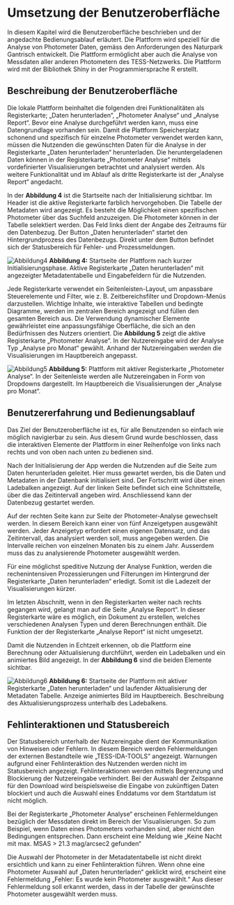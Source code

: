# Umsetzung der Benutzeroberfläche

In diesem Kapitel wird die Benutzeroberfläche beschrieben und der angedachte Bedienungsablauf erläutert. Die Plattform wird speziell für die Analyse von Photometer Daten, gemäss den Anforderungen des Naturpark Gantrisch entwickelt. Die Plattform ermöglicht aber auch die Analyse von Messdaten aller anderen Photometern des TESS-Netzwerks. Die Plattform wird mit der Bibliothek Shiny in der Programmiersprache R erstellt.

## Beschreibung der Benutzeroberfläche

Die lokale Plattform beinhaltet die folgenden drei Funktionalitäten als Registerkarte; „Daten herunterladen“, „Photometer Analyse“ und „Analyse Report“. Bevor eine Analyse durchgeführt werden kann, muss eine Datengrundlage vorhanden sein. Damit die Plattform Speicherplatz schonend und spezifisch für einzelne Photometer verwendet werden kann, müssen die Nutzenden die gewünschten Daten für die Analyse in der Registerkarte „Daten herunterladen“ herunterladen. Die heruntergeladenen Daten können in der Registerkarte „Photometer Analyse“ mittels vordefinierter Visualisierungen betrachtet und analysiert werden. Als weitere Funktionalität und im Ablauf als dritte Registerkarte ist der „Analyse Report“ angedacht.

In der **Abbildung 4** ist die Startseite nach der Initialisierung sichtbar. Im Header ist die aktive Registerkarte farblich hervorgehoben. Die Tabelle der Metadaten wird angezeigt. Es besteht die Möglichkeit einen spezifischen Photometer über das Suchfeld anzuzeigen. Die Photometer können in der Tabelle selektiert werden. Das Feld links dient der Angabe des Zeitraums für den Datenbezug. Der Button „Daten herunterladen“ startet den Hintergrundprozess des Datenbezugs. Direkt unter dem Button befindet sich der Statusbereich für Fehler- und Prozessmeldungen.

![Abbildung4](/documentary/startseite_plattfomr_4.png)
**Abbildung 4:** Startseite der Plattform nach kurzer Initialisierungsphase. Aktive Registerkarte „Daten herunterladen“ mit angezeigter Metadatentabelle und Eingabefeldern für die Nutzenden.

Jede Registerkarte verwendet ein Seitenleisten-Layout, um anpassbare Steuerelemente und Filter, wie z. B. Zeitbereichsfilter und Dropdown-Menüs darzustellen. Wichtige Inhalte, wie interaktive Tabellen und bedingte Diagramme, werden im zentralen Bereich angezeigt und füllen den gesamten Bereich aus. Die Verwendung dynamischer Elemente gewährleistet eine anpassungsfähige Oberfläche, die sich an den Bedürfnissen des Nutzers orientiert. Die **Abbildung 5** zeigt die aktive Registerkarte „Photometer Analyse“. In der Nutzereingabe wird der Analyse Typ „Analyse pro Monat“ gewählt. Anhand der Nutzereingaben werden die Visualisierungen im Hauptbereich angepasst.

![Abbildung5](/documentary/Photometer_Analyse_5.png)
**Abbildung 5:** Plattform mit aktiver Registerkarte „Photometer Analyse“. In der Seitenleiste werden alle Nutzereingaben in Form von Dropdowns dargestellt. Im Hauptbereich die Visualisierungen der „Analyse pro Monat“.

## Benutzererfahrung und Bedienungsablauf

Das Ziel der Benutzeroberfläche ist es, für alle Benutzenden so einfach wie möglich navigierbar zu sein. Aus diesem Grund wurde beschlossen, dass die interaktiven Elemente der Plattform in einer Reihenfolge von links nach rechts und von oben nach unten zu bedienen sind.

Nach der Initialisierung der App werden die Nutzenden auf die Seite zum Daten herunterladen geleitet. Hier muss gewartet werden, bis die Daten und Metadaten in der Datenbank initialisiert sind. Der Fortschritt wird über einen Ladebalken angezeigt. Auf der linken Seite befindet sich eine Schnittstelle, über die das Zeitintervall angeben wird. Anschliessend kann der Datenbezug gestartet werden.

Auf der rechten Seite kann zur Seite der Photometer-Analyse gewechselt werden. In diesem Bereich kann einer von fünf Anzeigetypen ausgewählt werden. Jeder Anzeigetyp erfordert einen eigenen Datensatz, und das Zeitintervall, das analysiert werden soll, muss angegeben werden. Die Intervalle reichen von einzelnen Monaten bis zu einem Jahr. Ausserdem muss das zu analysierende Photometer ausgewählt werden.

Für eine möglichst speditive Nutzung der Analyse Funktion, werden die rechenintensiven Prozessierungen und Filterungen im Hintergrund der Registerkarte „Daten herunterladen“ erledigt. Somit ist die Ladezeit der Visualisierungen kürzer.

Im letzten Abschnitt, wenn in den Registerkarten weiter nach rechts gegangen wird, gelangt man auf die Seite „Analyse Report“. In dieser Registerkarte wäre es möglich, ein Dokument zu erstellen, welches verschiedenen Analysen Typen und deren Berechnungen enthält. Die Funktion der der Registerkarte „Analyse Report“ ist nicht umgesetzt.

Damit die Nutzenden in Echtzeit erkennen, ob die Plattform eine Berechnung oder Aktualisierung durchführt, werden ein Ladebalken und ein animiertes Bild angezeigt. In der **Abbildung 6** sind die beiden Elemente sichtbar.

![Abbildung6](/documentary/Aktualisierungsprozess_6.png)
**Abbildung 6:** Startseite der Plattform mit aktiver Registerkarte „Daten herunterladen“ und laufender Aktualisierung der Metadaten Tabelle. Anzeige animiertes Bild im Hauptbereich. Beschreibung des Aktualisierungsprozess unterhalb des Ladebalkens.

## Fehlinteraktionen und Statusbereich

Der Statusbereich unterhalb der Nutzereingabe dient der Kommunikation von Hinweisen oder Fehlern. In diesem Bereich werden Fehlermeldungen der externen Bestandteile wie „TESS-IDA-TOOLS“ angezeigt. Warnungen aufgrund einer Fehlinteraktion des Nutzenden werden nicht im Statusbereich angezeigt. Fehlinteraktionen werden mittels Begrenzung und Blockierung der Nutzereingabe verhindert. Bei der Auswahl der Zeitspanne für den Download wird beispielsweise die Eingabe von zukünftigen Daten blockiert und auch die Auswahl eines Enddatums vor dem Startdatum ist nicht möglich.

Bei der Registerkarte „Photometer Analyse“ erscheinen Fehlermeldungen bezüglich der Messdaten direkt im Bereich der Visualisierungen. So zum Beispiel, wenn Daten eines Photometers vorhanden sind, aber nicht den Bedingungen entsprechen. Dann erscheint eine Meldung wie „Keine Nacht mit max. MSAS > 21.3 mag/arcsec2 gefunden“

Die Auswahl der Photometer in der Metadatentabelle ist nicht direkt ersichtlich und kann zu einer Fehlinteraktion führen. Wenn ohne eine Photometer Auswahl auf „Daten herunterladen“ geklickt wird, erscheint eine Fehlermeldung „Fehler: Es wurde kein Photometer ausgewählt.“ Aus dieser Fehlermeldung soll erkannt werden, dass in der Tabelle der gewünschte Photometer ausgewählt werden muss.
